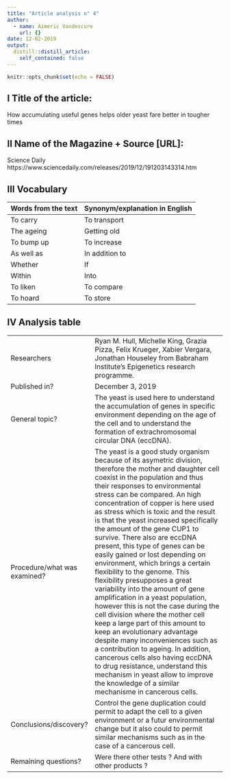 ```yaml
---
title: "Article analysis n° 4"
author:
  - name: Aimeric Vandescure
    url: {}
date: 12-02-2019
output:
  distill::distill_article:
    self_contained: false
---
```


```r
knitr::opts_chunk$set(echo = FALSE)
```

## I Title of the article: 

How accumulating useful genes helps older yeast fare better in tougher times


## II Name of the Magazine + Source [URL]:

Science Daily  https://www.sciencedaily.com/releases/2019/12/191203143314.htm 

## III Vocabulary 

| Words from the text | Synonym/explanation in English |
| ------------------- | ------------------------------ |
| To carry   | To transport                   |
|   The ageing     | Getting old        |
|  To bump up  |  To increase  |
|   As well as  |  In addition to  |
|  Whether   |  If  |
|  Within  | Into |
|To liken  |  To compare  |
| To hoard  | To store  |

## IV Analysis table 

|                              |                                                                     |
| ---------------------------- | ------------------------------------------------------------------- |
| Researchers                  | Ryan M. Hull, Michelle King, Grazia Pizza, Felix Krueger, Xabier Vergara, Jonathan Houseley from Babraham Institute's Epigenetics research programme.                       |
| Published in?                | December 3, 2019                                                       |
| General topic?               |  The yeast is used here to understand the accumulation of genes in specific environment depending on the age of the cell and to understand the formation of extrachromosomal circular DNA (eccDNA).                      |
| Procedure/what was examined? | The yeast is a good study organism because of its asymetric division, therefore the mother and daughter cell coexist in the population and thus their responses to environmental stress can be compared. An high concentration of copper is here used as stress which is toxic and the result is that the yeast increased specifically the amount of the gene CUP1 to survive. There also are eccDNA present, this type of genes can be easily gained or lost depending on environment, which brings a certain flexibility to the genome. This flexibility presupposes a great variability into the amount of gene amplification in a yeast population, however this is not the case during the cell division where the mother cell keep a large part of this amount to keep an evolutionary advantage despite many inconveniences such as a contribution to ageing. In addition, cancerous cells also having eccDNA to drug resistance, understand this mechanism in yeast allow to improve the knowledge of a similar mechanisme in cancerous cells.|
| Conclusions/discovery?       |  Control the gene duplication could permit to adapt the cell to a given environment or a futur environmental change but it also could to permit similar mechanisms such as in the case of a cancerous cell.      |
| Remaining questions?         | Were there other tests ? And with other products ? |

